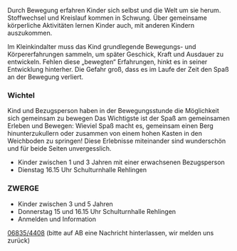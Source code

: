 Durch Bewegung erfahren Kinder sich selbst und die Welt um sie herum. Stoffwechsel und Kreislauf
kommen in Schwung. Über gemeinsame körperliche Aktivitäten lernen Kinder auch, mit anderen
Kindern auszukommen.

Im Kleinkindalter muss das Kind grundlegende Bewegungs- und Körpererfahrungen sammeln, um
später Geschick, Kraft und Ausdauer zu entwickeln. Fehlen diese „bewegten“ Erfahrungen, hinkt es in
seiner Entwicklung hinterher. Die Gefahr groß, dass es im Laufe der Zeit den Spaß an der Bewegung
verliert.

### Wichtel

Kind und Bezugsperson haben in der Bewegungsstunde die Möglichkeit sich gemeinsam zu bewegen
Das Wichtigste ist der Spaß am gemeinsamen Erleben und Bewegen:
Wieviel Spaß macht es, gemeinsam einen Berg hinunterzukullern oder zusammen von einem hohen
Kasten in den Weichboden zu springen! Diese Erlebnisse miteinander sind wunderschön und für
beide Seiten unvergesslich.

- Kinder zwischen 1 und 3 Jahren mit einer erwachsenen Bezugsperson
- Dienstag 16.15 Uhr Schulturnhalle Rehlingen

### ZWERGE

- Kinder zwischen 3 und 5 Jahren
- Donnerstag 15 und 16.15 Uhr Schulturnhalle Rehlingen
- Anmelden und Information


[06835/4408](tel:068354408) (bitte auf AB eine Nachricht hinterlassen, wir melden uns zurück)